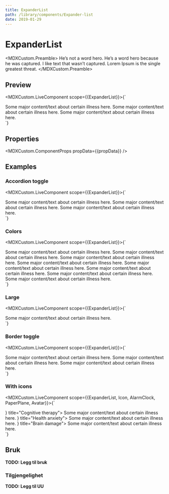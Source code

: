 ```yaml
---
title: ExpanderList
path: /library/components/Expander-list
date: 2019-01-29
---
```



# ExpanderList

<MDXCustom.Preamble>
  He’s not a word hero. He’s a word hero because he was captured. I like text that wasn’t captured. Lorem Ipsum is the
  single greatest threat.
</MDXCustom.Preamble>

## Preview

<MDXCustom.LiveComponent scope={{ExpanderList}}>{`
  <div style={{width: '30rem'}}>
    <ExpanderList color="neutral">
      <ExpanderList.Expander title="Cognitive therapy">
        Some major content/text about certain illness here.
      </ExpanderList.Expander>
      <ExpanderList.Expander title="Health anxiety">
        Some major content/text about certain illness here.
      </ExpanderList.Expander>
      <ExpanderList.Expander title="Brain damage">
        Some major content/text about certain illness here.
      </ExpanderList.Expander>
    </ExpanderList>
  </div>
`}</MDXCustom.LiveComponent>

## Properties

<MDXCustom.ComponentProps propData={{propData}} />

## Examples

### Accordion toggle
<MDXCustom.LiveComponent scope={{ExpanderList}}>{`
  <div style={{width: '30rem'}}>
    <ExpanderList
    accordion
      color="neutral">
      <ExpanderList.Expander title="Cognitive therapy">
        Some major content/text about certain illness here.
      </ExpanderList.Expander>
      <ExpanderList.Expander title="Health anxiety">
        Some major content/text about certain illness here.
      </ExpanderList.Expander>
      <ExpanderList.Expander title="Brain damage">
        Some major content/text about certain illness here.
      </ExpanderList.Expander>
    </ExpanderList>
  </div>
`}</MDXCustom.LiveComponent>

### Colors

<MDXCustom.LiveComponent scope={{ExpanderList}}>{`
  <div style={{width: '30rem'}}>
    <ExpanderList
      color="neutral">
      <ExpanderList.Expander title="Cognitive therapy">
        Some major content/text about certain illness here.
      </ExpanderList.Expander>
    </ExpanderList>
    <ExpanderList
      color="blueberry">
      <ExpanderList.Expander title="Cognitive therapy">
        Some major content/text about certain illness here.
      </ExpanderList.Expander>
    </ExpanderList>
    <ExpanderList
      color="cherry">
      <ExpanderList.Expander title="Cognitive therapy">
        Some major content/text about certain illness here.
      </ExpanderList.Expander>
    </ExpanderList>
    <ExpanderList
      color="kiwi">
      <ExpanderList.Expander title="Cognitive therapy">
        Some major content/text about certain illness here.
      </ExpanderList.Expander>
    </ExpanderList>
    <ExpanderList
      color="banana">
      <ExpanderList.Expander title="Cognitive therapy">
        Some major content/text about certain illness here.
      </ExpanderList.Expander>
    </ExpanderList>
    <ExpanderList
      color="plum">
      <ExpanderList.Expander title="Cognitive therapy">
        Some major content/text about certain illness here.
      </ExpanderList.Expander>
    </ExpanderList>
    <ExpanderList
      color="white">
      <ExpanderList.Expander title="Cognitive therapy">
        Some major content/text about certain illness here.
      </ExpanderList.Expander>
    </ExpanderList>
    <ExpanderList
      color="black">
      <ExpanderList.Expander title="Cognitive therapy">
        Some major content/text about certain illness here.
      </ExpanderList.Expander>
    </ExpanderList>
  </div>
`}</MDXCustom.LiveComponent>

### Large
<MDXCustom.LiveComponent scope={{ExpanderList}}>{`
  <div style={{width: '30rem'}}>
    <ExpanderList
    large
      color="neutral">
      <ExpanderList.Expander title="Cognitive therapy">
        Some major content/text about certain illness here.
      </ExpanderList.Expander>
    </ExpanderList>
  </div>
`}</MDXCustom.LiveComponent>

### Border toggle
<MDXCustom.LiveComponent scope={{ExpanderList}}>{`
  <div style={{width: '30rem'}}>
    <ExpanderList
      topBorder={false}
      bottomBorder={false}
      color="neutral">
      <ExpanderList.Expander title="Cognitive therapy">
        Some major content/text about certain illness here.
      </ExpanderList.Expander>
      <ExpanderList.Expander title="Health anxiety">
        Some major content/text about certain illness here.
      </ExpanderList.Expander>
      <ExpanderList.Expander title="Brain damage">
        Some major content/text about certain illness here.
      </ExpanderList.Expander>
    </ExpanderList>
  </div>
`}</MDXCustom.LiveComponent>

### With icons
<MDXCustom.LiveComponent scope={{ExpanderList, Icon, AlarmClock, PaperPlane, Avatar}}>{`
  <div style={{width: '30rem'}}>
    <ExpanderList
      color="neutral">
      <ExpanderList.Expander icon={<Icon svgIcon={AlarmClock} />} title="Cognitive therapy">
        Some major content/text about certain illness here.
      </ExpanderList.Expander>
      <ExpanderList.Expander icon={<Icon svgIcon={PaperPlane} />} title="Health anxiety">
        Some major content/text about certain illness here.
      </ExpanderList.Expander>
      <ExpanderList.Expander icon={<Icon svgIcon={Avatar} />} title="Brain damage">
        Some major content/text about certain illness here.
      </ExpanderList.Expander>
    </ExpanderList>
  </div>
`}</MDXCustom.LiveComponent>

## Bruk

**TODO: Legg til bruk**

### Tilgjengelighet

**TODO: Legg til UU**
